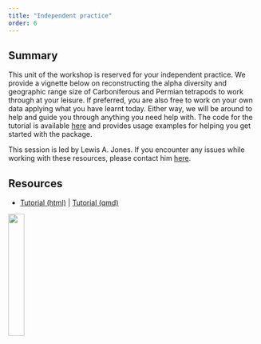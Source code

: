 ```yaml
---
title: "Independent practice"
order: 6
---
```


## Summary

This unit of the workshop is reserved for your independent practice. We provide a vignette below on reconstructing the alpha diversity and geographic range size of Carboniferous and Permian tetrapods to work through at your leisure. If preferred, you are also free to work on your own data applying what you have learnt today. Either way, we will be around to help and guide you through anything you need help with. The code for the tutorial is available [here](tetrapod-biodiversity.qmd) and provides usage examples for helping you get started with the package.

This session is led by Lewis A. Jones. If you encounter any issues while working with these resources, please contact him [here](mailto:LewisA.Jones@outlook.com).

## Resources

-   [Tutorial (html)](tetrapod-biodiversity.qmd) \| <a href="https://github.com/palaeoverse/workshop/blob/main/materials/practice/tetrapod-biodiversity.qmd">Tutorial (qmd)</a>

![](/images/palaeoverse.png){fig-align="right" width="25%"}

